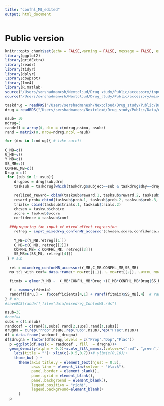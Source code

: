 ```yaml
---
title: "confhl_MB_edited"
output: html_document
---
```

# Public version


```r
knitr::opts_chunk$set(echo = FALSE,warning = FALSE, message = FALSE, error = FALSE, comment="", fig.align = "center" ) 
library(ggplot2)
library(gridExtra)
library(readr)
library(tidyr)
library(dplyr)
library(cowplot)
library(lme4)
library(R.matlab)
source("/Users/sershadmanesh/Nextcloud/Drug_study/Public/accessory/input_mixedreg_confonMB_accessor.R")
source("/Users/sershadmanesh/Nextcloud/Drug_study/Public/accessory/mixedreg_confonMB_accessor.R")
```

```r
taskdrug = readRDS("/Users/sershadmanesh/Nextcloud/Drug_study/Public/Data/taskdrug2.rds")
drug = readRDS("/Users/sershadmanesh/Nextcloud/Drug_study/Public/Data/drug.rds")
```

```r
nsub= 30
ndrug=3
randeff = array(0, dim = c(ndrug,nsimu, nsub))
rand = matrix(0, nrow=ndrug,ncol =nsub)

for (dru in 1:ndrug){ # take care!!
   
C_MB=c()
U_MB=c()
Y_MB=c()
SS_MB=c()
CONFHL_MB=c()
Drug = c()
 for (sub in 1: nsub){
    drugpos = drug[sub,dru] 
    tasksub = taskdrug[which(taskdrug$subject==sub & taskdrug$day==drugpos), ] # subj for new 4 subjects!!!attention
  
    realized_reward= cbind(tasksub$reward.1, tasksub$reward.2, tasksub$reward.3, tasksub$reward.4)
    reward_prob= cbind(tasksub$prob.1, tasksub$prob.2, tasksub$prob.3, tasksub$prob.4)
    trials= cbind(tasksub$trials.1, tasksub$trials.2)
    chosen = tasksub$choice
    score = tasksub$score
    confidence = tasksub$conf

  ###preparing the input of mixed effect regression
    retreg = input_mixedreg_confonMB_accessor(chosen,score,confidence,sub,realized_reward,reward_prob,trials)
    
    Y_MB=c(Y_MB,retreg[[1]])
    C_MB=c(C_MB, retreg[[2]])
    CONFHL_MB= c(CONFHL_MB, retreg[[3]])    
    SS_MB=c(SS_MB, retreg[[4]])
 } # sub
  
  ret = mixedreg_confonMB_accessor(Y_MB,C_MB,CONFHL_MB,SS_MB)
  MB_tbl_with_conf= data.frame(Y_MB=ret[[1]], C_MB=ret[[2]], CONFHL_MB=ret[[3]],SS_MB=ret[[4]], N_MB=ret[[5]], prop= ret[[6]])

  fitmix = glmer(Y_MB ~  C_MB*CONFHL_MB*Drug +(C_MB*CONFHL_MB*Drug|SS_MB), data = MB_tbl_with_conf, weights = N_MB, family= binomial)
                
  f = summary(fitmix)
  randeff[dru,] =  f$coefficients[4,1] + ranef(fitmix)$SS_MB[,4]  # random effect + fixed effect
} # dru
#saveRDS(randeff,file="data/mixedreg_ConfonMB.rds")
```


```r
nsub=30
#coef=4
subs = c(1:nsub)
randcoef = c(rand[1,subs],rand[2,subs],rand[3,subs])
drugna = c(rep("Prop",nsub),rep("Dop",nsub),rep("Plac",nsub))
df = data.frame(randcoef ,drugna)
df$drugna = factor(df$drug,levels = c("Prop","Dop","Plac"))
  p =ggplot(df,aes(x = randcoef , fill  = drugna))+
  geom_density(alpha = 0.5)+scale_fill_manual(values=c("red", "green","blue"))+xlab("Total effect")+ylab("Density")+
    labs(title = "")+ xlim(c(-0.5,0.7))+# ylim(c(0,10))+
    theme_bw( ) +
      theme(axis.title.y = element_text(hjust = 0.5),
            axis.line = element_line(colour = "black"),
            panel.border = element_blank(),
            panel.grid = element_blank(),
            panel.background = element_blank(),
            legend.position = "right",
            legend.background=element_blank()
      )
  p

```

